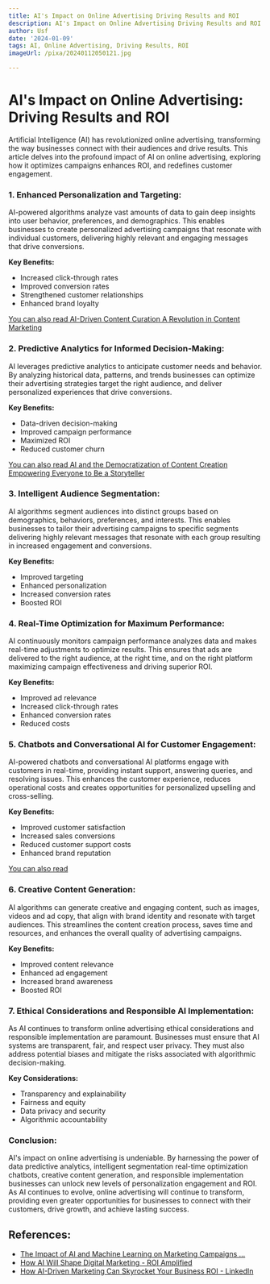 ```yaml
---
title: AI's Impact on Online Advertising Driving Results and ROI
description: AI's Impact on Online Advertising Driving Results and ROI
author: Usf
date: '2024-01-09'
tags: AI, Online Advertising, Driving Results, ROI
imageUrl: /pixa/20240112050121.jpg

---
```

# AI's Impact on Online Advertising: Driving Results and ROI

Artificial Intelligence (AI) has revolutionized online advertising, transforming  the way businesses connect with their audiences and drive  results.  This article delves into the profound impact of AI on online advertising,  exploring how it  optimizes campaigns enhances ROI, and  redefines customer  engagement.

### 1. Enhanced Personalization and Targeting:

AI-powered algorithms analyze vast amounts of data to gain deep insights into user behavior, preferences, and demographics. This enables  businesses to create personalized advertising campaigns that resonate with individual  customers, delivering highly relevant and engaging messages that drive conversions.

**Key Benefits:**
- Increased click-through rates
- Improved  conversion rates
- Strengthened customer relationships
- Enhanced brand loyalty

[You can also read AI-Driven Content Curation A  Revolution in Content Marketing](AI-Driven%20Content%20Curation%20A%20Revolution%20in%20Content%20Marketing)


### 2. Predictive Analytics for Informed Decision-Making:

AI leverages predictive analytics to anticipate customer needs and behavior. By analyzing historical data, patterns, and trends businesses can optimize their advertising strategies target the right audience, and deliver personalized experiences that  drive  conversions.

**Key  Benefits:**
- Data-driven decision-making
- Improved campaign  performance
- Maximized ROI
- Reduced customer churn

[You can  also read AI and the Democratization of  Content Creation Empowering Everyone to Be a Storyteller](AI%20and%20the%20Democratization%20of%20Content%20Creation%20Empowering%20Everyone%20to%20Be%20a%20Storyteller)


### 3. Intelligent Audience Segmentation:

AI algorithms segment audiences into distinct groups based on demographics, behaviors, preferences, and interests. This enables businesses to tailor their advertising campaigns  to specific segments  delivering highly relevant messages that resonate  with each group resulting in increased engagement  and conversions.

**Key Benefits:**
- Improved targeting
- Enhanced personalization
- Increased conversion rates
- Boosted ROI

### 4. Real-Time Optimization for Maximum Performance:

AI continuously monitors campaign performance analyzes data and makes real-time adjustments to optimize results. This ensures that ads are delivered to the right audience, at the right time, and on  the right platform  maximizing  campaign effectiveness and driving superior ROI.

**Key Benefits:**
- Improved ad relevance
- Increased click-through rates
- Enhanced conversion rates
-  Reduced  costs

### 5. Chatbots  and Conversational AI for Customer Engagement:

AI-powered chatbots  and conversational AI platforms engage with customers in real-time, providing instant support, answering queries, and resolving issues. This enhances the customer experience, reduces operational costs and creates opportunities for personalized upselling and cross-selling.

**Key Benefits:**
- Improved customer satisfaction
- Increased sales conversions
- Reduced customer support costs
-  Enhanced brand reputation

[You can also  read ]()


###  6. Creative  Content Generation:

AI algorithms  can generate creative and engaging content, such as images,  videos and ad copy, that  align with brand identity and resonate with target audiences. This streamlines the content creation process,  saves  time  and resources, and enhances the  overall quality  of advertising campaigns.

**Key Benefits:**
- Improved content relevance
- Enhanced ad engagement
- Increased brand awareness
- Boosted ROI

### 7. Ethical  Considerations and Responsible AI Implementation:

As AI continues to transform online advertising ethical considerations and responsible implementation are paramount. Businesses  must ensure that AI systems are transparent, fair, and respect user privacy. They must also address potential biases and mitigate  the risks  associated with algorithmic decision-making.

**Key Considerations:**
-  Transparency and explainability
- Fairness and equity
- Data  privacy and security
- Algorithmic accountability

### Conclusion:

AI's impact on online advertising is undeniable. By  harnessing the power of data predictive analytics,  intelligent segmentation  real-time optimization chatbots,  creative content generation,  and responsible implementation businesses can unlock new levels of  personalization engagement and ROI. As AI continues  to evolve, online advertising will continue to transform, providing even greater opportunities for businesses to connect with their customers, drive growth, and achieve lasting success.

## References:
- [The Impact of AI and Machine Learning on Marketing Campaigns ...](https://seovendor.co/the-impact-of-ai-and-machine-learning-on-marketing-campaigns-and-roi/)
- [How AI Will Shape Digital Marketing - ROI Amplified](https://roiamplified.com/insights/how-ai-will-shape-digital-marketing/)
- [How AI-Driven Marketing Can Skyrocket Your Business ROI - LinkedIn](https://www.linkedin.com/pulse/unleashing-power-ai-how-ai-driven-marketing-can-your-roi-mazumdar)
